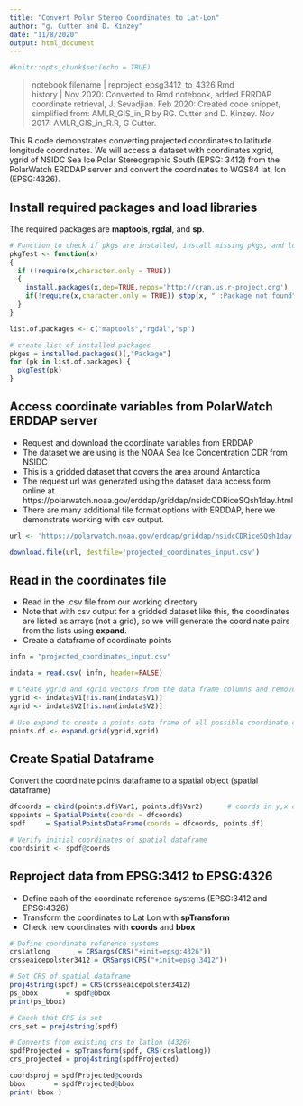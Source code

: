 ```yaml
---
title: "Convert Polar Stereo Coordinates to Lat-Lon"
author: "g. Cutter and D. Kinzey"
date: "11/8/2020"
output: html_document
---
```


```r
#knitr::opts_chunk$set(echo = TRUE)

```
>notebook filename | reproject_epsg3412_to_4326.Rmd  
history | Nov 2020: Converted to Rmd notebook, added ERRDAP coordinate retrieval, J. Sevadjian. Feb 2020:  Created code snippet, simplified from: AMLR_GIS_in_R by RG. Cutter and D. Kinzey. Nov 2017: AMLR_GIS_in_R.R, G Cutter.

This R code demonstrates converting projected coordinates to latitude longitude coordinates. We will access a dataset with coordinates xgrid, ygrid of NSIDC Sea Ice Polar Stereographic South (EPSG: 3412) from the PolarWatch ERDDAP server and convert the coordinates to WGS84 lat, lon (EPSG:4326).

## Install required packages and load libraries

The required packages are **maptools**, **rgdal**, and **sp**.

```r

# Function to check if pkgs are installed, install missing pkgs, and load
pkgTest <- function(x)
{
  if (!require(x,character.only = TRUE))
  {
    install.packages(x,dep=TRUE,repos='http://cran.us.r-project.org')
    if(!require(x,character.only = TRUE)) stop(x, " :Package not found")
  }
}

list.of.packages <- c("maptools","rgdal","sp")

# create list of installed packages
pkges = installed.packages()[,"Package"]
for (pk in list.of.packages) {
  pkgTest(pk)
}

```


## Access coordinate variables from PolarWatch ERDDAP server

* Request and download the coordinate variables from ERDDAP
* The dataset we are using is the NOAA Sea Ice Concentration CDR from NSIDC
* This is a gridded dataset that covers the area around Antarctica
* The request url was generated using the dataset data access form online at https://polarwatch.noaa.gov/erddap/griddap/nsidcCDRiceSQsh1day.html
* There are many additional file format options with ERDDAP, here we demonstrate working with csv output.


```r

url <- 'https://polarwatch.noaa.gov/erddap/griddap/nsidcCDRiceSQsh1day.csv0?ygrid[(4337500.0):1:(-3937500.0)],xgrid[(-3937500.0):1:(3937500.0)]'

download.file(url, destfile='projected_coordinates_input.csv')

```

## Read in the coordinates file

* Read in the .csv file from our working directory
* Note that with csv output for a gridded dataset like this, the coordinates are listed as arrays (not a grid), so we will generate the coordinate pairs from the lists using **expand**.
* Create a dataframe of coordinate points

```r

infn = "projected_coordinates_input.csv"

indata = read.csv( infn, header=FALSE)

# Create ygrid and xgrid vectors from the data frame columns and remove any padded NaNs
ygrid <- indata$V1[!is.nan(indata$V1)]
xgrid <- indata$V2[!is.nan(indata$V2)]

# Use expand to create a points data frame of all possible coordinate combinations
points.df <- expand.grid(ygrid,xgrid)

```
##  Create Spatial Dataframe

Convert the coordinate points dataframe to a spatial object (spatial dataframe)

```r

dfcoords = cbind(points.df$Var1, points.df$Var2)      # coords in y,x order
sppoints = SpatialPoints(coords = dfcoords)
spdf     = SpatialPointsDataFrame(coords = dfcoords, points.df)

# Verify initial coordinates of spatial dataframe
coordsinit <- spdf@coords

```

## Reproject data from EPSG:3412 to EPSG:4326 

* Define each of the coordinate reference systems (EPSG:3412 and EPSG:4326)
* Transform the coordinates to Lat Lon with **spTransform**
* Check new coordinates with **coords** and **bbox**

```r

# Define coordinate reference systems
crslatlong       = CRSargs(CRS("+init=epsg:4326"))
crsseaicepolster3412 = CRSargs(CRS("+init=epsg:3412"))

# Set CRS of spatial dataframe
proj4string(spdf) = CRS(crsseaicepolster3412)
ps_bbox       = spdf@bbox
print(ps_bbox)

# Check that CRS is set
crs_set = proj4string(spdf)

# Converts from existing crs to latlon (4326)
spdfProjected = spTransform(spdf, CRS(crslatlong))  
crs_projected = proj4string(spdfProjected)

coordsproj = spdfProjected@coords
bbox       = spdfProjected@bbox
print( bbox )

```